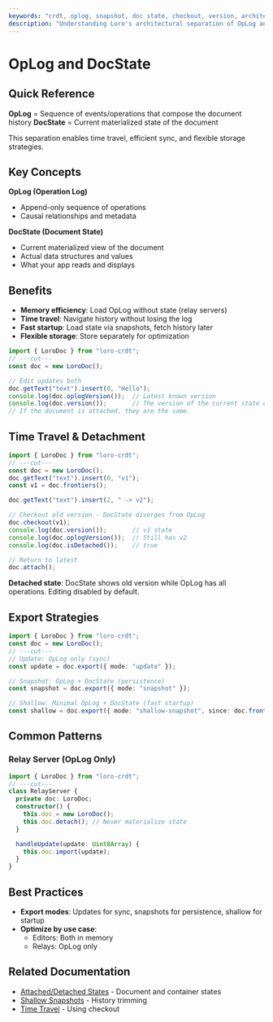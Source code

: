 ```yaml
---
keywords: "crdt, oplog, snapshot, doc state, checkout, version, architecture, memory, performance"
description: "Understanding Loro's architectural separation of OpLog and DocState for efficient CRDT operations and version control"
---
```


# OpLog and DocState

## Quick Reference

**OpLog** = Sequence of events/operations that compose the document history
**DocState** = Current materialized state of the document

This separation enables time travel, efficient sync, and flexible storage strategies.

## Key Concepts

**OpLog (Operation Log)**
- Append-only sequence of operations
- Causal relationships and metadata

**DocState (Document State)**
- Current materialized view of the document
- Actual data structures and values
- What your app reads and displays

## Benefits

- **Memory efficiency**: Load OpLog without state (relay servers)
- **Time travel**: Navigate history without losing the log
- **Fast startup**: Load state via snapshots, fetch history later
- **Flexible storage**: Store separately for optimization

```ts twoslash
import { LoroDoc } from "loro-crdt";
// ---cut---
const doc = new LoroDoc();

// Edit updates both
doc.getText("text").insert(0, "Hello");
console.log(doc.oplogVersion());  // Latest known version
console.log(doc.version());       // The version of the current state of the document
// If the document is attached, they are the same.
```

## Time Travel & Detachment

```ts twoslash
import { LoroDoc } from "loro-crdt";
// ---cut---
const doc = new LoroDoc();
doc.getText("text").insert(0, "v1");
const v1 = doc.frontiers();

doc.getText("text").insert(2, " -> v2");

// Checkout old version - DocState diverges from OpLog
doc.checkout(v1);
console.log(doc.version());       // v1 state
console.log(doc.oplogVersion());  // Still has v2
console.log(doc.isDetached());    // true

// Return to latest
doc.attach();
```

**Detached state**: DocState shows old version while OpLog has all operations. Editing disabled by default.


## Export Strategies

```ts twoslash
import { LoroDoc } from "loro-crdt";
const doc = new LoroDoc();
// ---cut---
// Update: OpLog only (sync)
const update = doc.export({ mode: "update" });

// Snapshot: OpLog + DocState (persistence)
const snapshot = doc.export({ mode: "snapshot" });

// Shallow: Minimal OpLog + DocState (fast startup)
const shallow = doc.export({ mode: "shallow-snapshot", since: doc.frontiers() });
```

## Common Patterns

### Relay Server (OpLog Only)
```ts twoslash
import { LoroDoc } from "loro-crdt";
// ---cut---
class RelayServer {
  private doc: LoroDoc;
  constructor() {
    this.doc = new LoroDoc();
    this.doc.detach(); // Never materialize state
  }

  handleUpdate(update: Uint8Array) {
    this.doc.import(update);
  }
}
```

## Best Practices

- **Export modes**: Updates for sync, snapshots for persistence, shallow for startup
- **Optimize by use case**: 
  - Editors: Both in memory
  - Relays: OpLog only

## Related Documentation

- [Attached/Detached States](./attached_detached) - Document and container states
- [Shallow Snapshots](./shallow_snapshots) - History trimming
- [Time Travel](../tutorial/time_travel) - Using checkout

